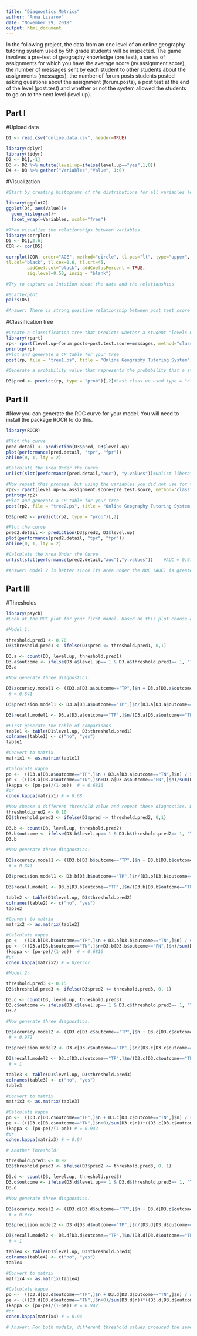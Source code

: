 ```yaml
---
title: "Diagnostics Metrics"
author: "Anna Lizarov"
date: "November 29, 2018"
output: html_document
---
```


In the following project, the data from an one level of an online geography tutoring system used by 5th grade students will be inspected. The game involves a pre-test of geography knowledge (pre.test), a series of assignments for which you have the average score (av.assignment.score),  the number of messages sent by each student to other students about the assignments (messages), the number of forum posts students posted asking questions about the assignment (forum.posts), a post test at the end of the level (post.test) and whether or not the system allowed the students to go on to the next level (level.up).  

## Part I

#Upload data
```r
D1 <- read.csv("online.data.csv", header=TRUE)
```

```r
library(dplyr)
library(tidyr)
D2 <- D1[,-1]
D3 <- D2 %>% mutate(level.up=ifelse(level.up=="yes",1,0)) 
D4 <- D3 %>% gather("Variables","Value", 1:6)
```

#Visualization 
```r
#Start by creating histograms of the distributions for all variables (#HINT: look up "facet" in the ggplot documentation)

library(ggplot2)
ggplot(D4, aes(Value))+
  geom_histogram()+
  facet_wrap(~Variables, scale="free")
```

```r
#Then visualize the relationships between variables
library(corrplot)
D5 <- D1[,2:6]
COR <- cor(D5)

corrplot(COR, order="AOE", method="circle", tl.pos="lt", type="upper",        
tl.col="black", tl.cex=0.6, tl.srt=45, 
        addCoef.col="black", addCoefasPercent = TRUE,
        sig.level=0.50, insig = "blank")

#Try to capture an intution about the data and the relationships
```

```r
#Scatterplot 
pairs(D5)
```


```r
#Answer: There is strong positive relationship between post test score and the number of messages sent by each student to other students about the assignments. However, there is a weak positive relationship between post test score and the number of forum posts students posted asking questions about the assignment. This indicates that messaging is more effective in improving grades for geography than forum posts. It is important to note that, based on the histogram, students are more actively engaged in messaging than posting questions on a forum regarding the assignment. Nonetheless, the average assignment score is moderately to highly related to post test score and messages. 
```

#Classification tree
```r
#Create a classification tree that predicts whether a student "levels up" in the online course using three variables of your choice (As we did last time, set all controls to their minimums)
library(rpart)
rp<- rpart(level.up~forum.posts+post.test.score+messages, method="class", data=D3)
printcp(rp)
#Plot and generate a CP table for your tree 
post(rp, file = "tree1.ps", title = "Online Geography Tutoring System") #This creates a pdf image of the tree

```

```r
#Generate a probability value that represents the probability that a student levels up based your classification tree 

D3$pred <- predict(rp, type = "prob")[,2]#Last class we used type = "class" which predicted the classification for us, this time we are using type = "prob" to see the probability that our classififcation is based on.
```

## Part II
#Now you can generate the ROC curve for your model. You will need to install the package ROCR to do this.
```r
library(ROCR)

#Plot the curve
pred.detail <- prediction(D3$pred, D3$level.up) 
plot(performance(pred.detail, "tpr", "fpr"))
abline(0, 1, lty = 2)
```

```r
#Calculate the Area Under the Curve
unlist(slot(performance(pred.detail,"auc"), "y.values"))#Unlist liberates the AUC value from the "performance" object created by ROCR     # AUC  = 0.855
```

```r
#Now repeat this process, but using the variables you did not use for the previous model and compare the plots & results of your two models. Which one do you think was the better model? Why?
rp2<- rpart(level.up~av.assignment.score+pre.test.score, method="class", data=D3)
printcp(rp2)
#Plot and generate a CP table for your tree 
post(rp2, file = "tree2.ps", title = "Online Geography Tutoring System 2") #This creates a pdf image of the tree
```

```r
D3$pred2 <- predict(rp2, type = "prob")[,2]

#Plot the curve
pred2.detail <- prediction(D3$pred2, D3$level.up) 
plot(performance(pred2.detail, "tpr", "fpr"))
abline(0, 1, lty = 2)
```

```r
#Calculate the Area Under the Curve
unlist(slot(performance(pred2.detail,"auc"),"y.values"))    #AUC = 0.977
```


```r
#Answer: Model 2 is better since its area under the ROC (AUC) is greater than that of model 1. In particular, AUC for model 2 is 0.977 whereas the AUC for model 1 is 0.855. This suggests that model 2 is better at predicting that the system will allow the student to go to the next level since it has a higher true positive rate (sensitivity). 
```

## Part III
#Thresholds
```r
library(psych)
#Look at the ROC plot for your first model. Based on this plot choose a probability threshold that balances capturing the most correct predictions against false positives. Then generate a new variable in your data set that classifies each student according to your chosen threshold.

#Model 1:

threshold.pred1 <- 0.70
D3$threshold.pred1 <- ifelse(D3$pred <= threshold.pred1, 0,1) 

D3.a <- count(D3, level.up, threshold.pred1)
D3.a$outcome <- ifelse(D3.a$level.up== 1 & D3.a$threshold.pred1== 1, "TP", ifelse(D3.a$level.up== 1 & D3.a$threshold.pred1== 0, "FN", ifelse(D3.a$level.up== 0 & D3.a$threshold.pred1== 1, "FP", "TN")))
D3.a
```

```r
#Now generate three diagnostics:

D3$accuracy.model1 <- ((D3.a[D3.a$outcome=="TP",]$n + D3.a[D3.a$outcome=="TN",]$n) / sum(D3.a$n))  
 # = 0.841

D3$precision.model1 <- D3.a[D3.a$outcome=="TP",]$n/(D3.a[D3.a$outcome=="TP",]$n+D3.a[D3.a$outcome=="FP",]$n)     # = 0.742

D3$recall.model1 <- D3.a[D3.a$outcome=="TP",]$n/(D3.a[D3.a$outcome=="TP",]$n+D3.a[D3.a$outcome=="FN",]$n)        # = 0.923

```


```r
#First generate the table of comparisons
table1 <- table(D1$level.up, D3$threshold.pred1)
colnames(table1) <- c("no", "yes")
table1
```

```r
#Convert to matrix
matrix1 <- as.matrix(table1)

#Calculate kappa
po <-  ((D3.a[D3.a$outcome=="TP",]$n + D3.a[D3.a$outcome=="TN",]$n) / sum(D3.a$n))
pe <- (((D3.a[D3.a$outcome=="TN",]$n+D3.a[D3.a$outcome=="FN",]$n)/sum(D3.a$n))*((D3.a[D3.a$outcome=="TN",]$n+D3.a[D3.a$outcome=="FP",]$n)/sum(D3.a$n))) + (((D3.a[D3.a$outcome=="TP",]$n+D3.a[D3.a$outcome=="FP",]$n)/sum(D3.a$n))* ((D3.a[D3.a$outcome=="TP",]$n+D3.a[D3.a$outcome=="FN",]$n)/sum(D3.a$n)))
(kappa <- (po-pe)/(1-pe))  # = 0.6816
#or
cohen.kappa(matrix1) # = 0.68
```

```r
#Now choose a different threshold value and repeat these diagnostics. What conclusions can you draw about your two thresholds?
threshold.pred2 <- 0.10
D3$threshold.pred2 <- ifelse(D3$pred <= threshold.pred2, 0,1) 

D3.b <- count(D3, level.up, threshold.pred2)
D3.b$outcome <- ifelse(D3.b$level.up== 1 & D3.b$threshold.pred2== 1, "TP", ifelse(D3.b$level.up== 1 & D3.b$threshold.pred2== 0, "FN", ifelse(D3.b$level.up== 0 & D3.b$threshold.pred2== 1, "FP", "TN")))
D3.b
```
```r
#Now generate three diagnostics:

D3$accuracy.model1 <- ((D3.b[D3.b$outcome=="TP",]$n + D3.b[D3.b$outcome=="TN",]$n) / sum(D3.b$n))  
 # = 0.841

D3$precision.model1 <- D3.b[D3.b$outcome=="TP",]$n/(D3.b[D3.b$outcome=="TP",]$n+D3.b[D3.b$outcome=="FP",]$n)     # = 0.742

D3$recall.model1 <- D3.b[D3.b$outcome=="TP",]$n/(D3.b[D3.b$outcome=="TP",]$n+D3.b[D3.a$outcome=="FN",]$n)        # = 0.923

```

```r
table2 <- table(D1$level.up, D3$threshold.pred2)
colnames(table2) <- c("no", "yes")
table2
```

```r
#Convert to matrix
matrix2 <- as.matrix(table2)

#Calculate kappa
po <-  ((D3.b[D3.b$outcome=="TP",]$n + D3.b[D3.b$outcome=="TN",]$n) / sum(D3.b$n))
pe <- (((D3.a[D3.b$outcome=="TN",]$n+D3.b[D3.b$outcome=="FN",]$n)/sum(D3.b$n))*((D3.b[D3.b$outcome=="TN",]$n+D3.b[D3.b$outcome=="FP",]$n)/sum(D3.b$n))) + (((D3.b[D3.b$outcome=="TP",]$n+D3.b[D3.b$outcome=="FP",]$n)/sum(D3.b$n))* ((D3.b[D3.b$outcome=="TP",]$n+D3.b[D3.b$outcome=="FN",]$n)/sum(D3.b$n)))
(kappa <- (po-pe)/(1-pe))  # = 0.6816
#or 
cohen.kappa(matrix2) # = 0/error 
```

```r
#Model 2:

threshold.pred3 <- 0.15
D3$threshold.pred3 <- ifelse(D3$pred2 <= threshold.pred3, 0, 1) 

D3.c <- count(D3, level.up, threshold.pred3)
D3.c$outcome <- ifelse(D3.c$level.up== 1 & D3.c$threshold.pred3== 1, "TP", ifelse(D3.c$level.up== 1 & D3.c$threshold.pred3== 0, "FN", ifelse(D3.c$level.up== 0 & D3.c$threshold.pred3== 1, "FP", "TN")))
D3.c
```

```r
#Now generate three diagnostics:

D3$accuracy.model2 <- ((D3.c[D3.c$outcome=="TP",]$n + D3.c[D3.c$outcome=="TN",]$n) / sum(D3.c$n))  
 # = 0.972

D3$precision.model2 <- D3.c[D3.c$outcome=="TP",]$n/(D3.c[D3.c$outcome=="TP",]$n+D3.c[D3.c$outcome=="FP",]$n)      # = 0.935

D3$recall.model2 <- D3.c[D3.c$outcome=="TP",]$n/(D3.c[D3.c$outcome=="TP",]$n +0)        
 # = 1
```

```r
table3 <- table(D1$level.up, D3$threshold.pred3)
colnames(table3) <- c("no", "yes")
table3
```

```r
#Convert to matrix
matrix3 <- as.matrix(table3)

#Calculate kappa
po <-  ((D3.c[D3.c$outcome=="TP",]$n + D3.c[D3.c$outcome=="TN",]$n) / sum(D3.c$n))
pe <- (((D3.c[D3.c$outcome=="TN",]$n+0)/sum(D3.c$n))*((D3.c[D3.c$outcome=="TN",]$n+D3.c[D3.c$outcome=="FP",]$n)/sum(D3.c$n))) + (((D3.c[D3.c$outcome=="TP",]$n+D3.c[D3.c$outcome=="FP",]$n)/sum(D3.c$n))* ((D3.c[D3.c$outcome=="TP",]$n+0)/sum(D3.c$n)))
(kappa <- (po-pe)/(1-pe)) # = 0.942
#or
cohen.kappa(matrix3) # = 0.94
```

```r
# Another Threshold:

threshold.pred3 <- 0.92
D3$threshold.pred3 <- ifelse(D3$pred2 <= threshold.pred3, 0, 1) 

D3.d <- count(D3, level.up, threshold.pred3)
D3.d$outcome <- ifelse(D3.d$level.up== 1 & D3.d$threshold.pred3== 1, "TP", ifelse(D3.d$level.up== 1 & D3.d$threshold.pred3== 0, "FN", ifelse(D3.d$level.up== 0 & D3.d$threshold.pred3== 1, "FP", "TN")))
D3.d
```

```r
#Now generate three diagnostics:

D3$accuracy.model2 <- ((D3.d[D3.d$outcome=="TP",]$n + D3.d[D3.d$outcome=="TN",]$n) / sum(D3.d$n))  
 # = 0.972

D3$precision.model2 <- D3.d[D3.d$outcome=="TP",]$n/(D3.d[D3.d$outcome=="TP",]$n+D3.d[D3.d$outcome=="FP",]$n)      # = 0.935

D3$recall.model2 <- D3.d[D3.d$outcome=="TP",]$n/(D3.d[D3.d$outcome=="TP",]$n +0)        
 # = 1
```

```r
table4 <- table(D1$level.up, D3$threshold.pred3)
colnames(table4) <- c("no", "yes")
table4
```

```r
#Convert to matrix
matrix4 <- as.matrix(table4)

#Calculate kappa
po <-  ((D3.d[D3.d$outcome=="TP",]$n + D3.d[D3.d$outcome=="TN",]$n) / sum(D3.d$n))
pe <- (((D3.d[D3.d$outcome=="TN",]$n+0)/sum(D3.d$n))*((D3.d[D3.d$outcome=="TN",]$n+D3.d[D3.d$outcome=="FP",]$n)/sum(D3.d$n))) + (((D3.d[D3.d$outcome=="TP",]$n+D3.d[D3.d$outcome=="FP",]$n)/sum(D3.d$n))* ((D3.d[D3.d$outcome=="TP",]$n+0)/sum(D3.d$n)))
(kappa <- (po-pe)/(1-pe)) # = 0.942
#or
cohen.kappa(matrix4) # = 0.94
```

```r
# Answer: For both models, different threshold values produced the same results. However, Model 2 is better than Model 1 when it comes to the diagnostic metrics. This indicates that not only model 2 is better at predicting that the system will allow the student to go to the next level, it produces more accurate predictionsand relevant predictions. Likewise, there is a higher reliability betweeen the data and the model.This is indicated by higher accuracy, precision, recall, and kappa values. 
```
